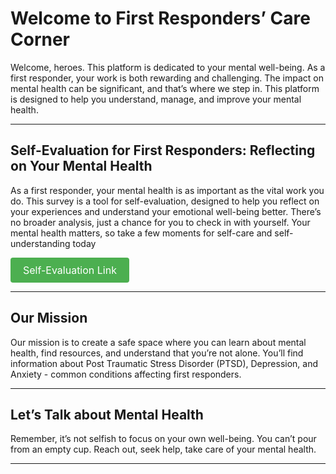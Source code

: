 # Welcome to First Responders' Care Corner

Welcome, heroes. This platform is dedicated to your mental well-being. As a first responder, your work is both rewarding and challenging. The impact on mental health can be significant, and that's where we step in. This platform is designed to help you understand, manage, and improve your mental health.

------------------------------------------------------------------------


## Self-Evaluation for First Responders: Reflecting on Your Mental Health

As a first responder, your mental health is as important as the vital work you do. This survey is a tool for self-evaluation, designed to help you reflect on your experiences and understand your emotional well-being better. There's no broader analysis, just a chance for you to check in with yourself. Your mental health matters, so take a few moments for self-care and self-understanding today

<a href="https://fiu.qualtrics.com/jfe/form/SV_1HUtB1fGhNPDVvT?Q_CHL=qr"
target="_blank" class="action-button">
Self-Evaluation 
Link</a>

<style>
.action-button {
  display: inline-block;
  padding: 10px 20px;
  background-color: #4CAF50;
  color: white;
  text-decoration: none;
  border-radius: 4px;
  font-size: 16px;
}

.action-button:hover {
  background-color: #45a049;
}

.action-button:active {
  background-color: #3e8e41;
}
</style>

---


## Our Mission

Our mission is to create a safe space where you can learn about mental health, find resources, and understand that you're not alone. You'll find information about Post Traumatic Stress Disorder (PTSD), Depression, and Anxiety - common conditions affecting first responders.

------------------------------------------------------------------------


## Let's Talk about Mental Health

Remember, it's not selfish to focus on your own well-being. You can't pour from an empty cup. Reach out, seek help, take care of your mental health.

------------------------------------------------------------------------


